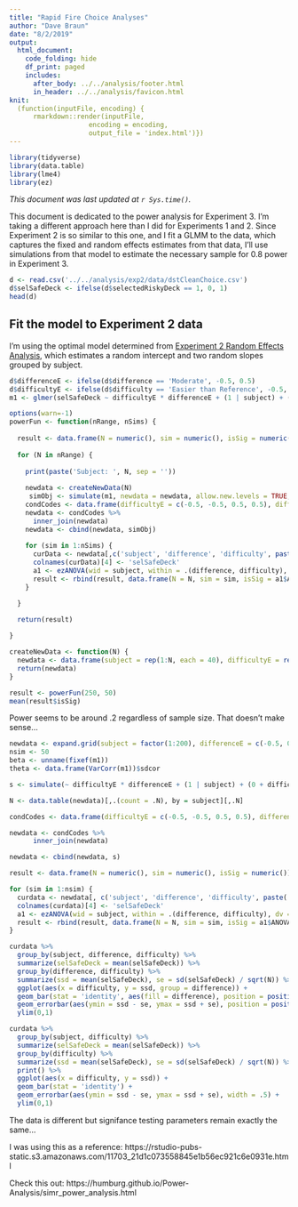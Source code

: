 ```yaml
---
title: "Rapid Fire Choice Analyses"
author: "Dave Braun"
date: "8/2/2019"
output: 
  html_document:
    code_folding: hide
    df_print: paged
    includes:
      after_body: ../../analysis/footer.html
      in_header: ../../analysis/favicon.html
knit:
  (function(inputFile, encoding) {
      rmarkdown::render(inputFile,
                    encoding = encoding,
                    output_file = 'index.html')})
---
```

```r
library(tidyverse)
library(data.table)
library(lme4)
library(ez)
```

*This document was last updated at `r Sys.time()`.*

This document is dedicated to the power analysis for Experiment 3. I'm taking a different approach here than I did for Experiments 1 and 2. Since Experiment 2 is so similar to this one, and I fit a GLMM to the data, which captures the fixed and random effects estimates from that data, I'll use simulations from that model to estimate the necessary sample for 0.8 power in Experiment 3.


```r
d <- read.csv('../../analysis/exp2/data/dstCleanChoice.csv')
d$selSafeDeck <- ifelse(d$selectedRiskyDeck == 1, 0, 1)
head(d)
```


## Fit the model to Experiment 2 data
I'm using the optimal model determined from [Experiment 2 Random Effects Analysis](../../analysis/exp2/scripts/exploratory/randomEffects/), which estimates a random intercept and two random slopes grouped by subject.

```r
d$differenceE <- ifelse(d$difference == 'Moderate', -0.5, 0.5)
d$difficultyE <- ifelse(d$difficulty == 'Easier than Reference', -0.5, 0.5)
m1 <- glmer(selSafeDeck ~ difficultyE * differenceE + (1 | subject) + (0 + difficultyE | subject) + (0 + differenceE | subject), data = d , family = binomial, control = glmerControl(optimizer = 'bobyqa'))
```


```r
options(warn=-1)
powerFun <- function(nRange, nSims) {
  
  result <- data.frame(N = numeric(), sim = numeric(), isSig = numeric())
  
  for (N in nRange) {
  
    print(paste('Subject: ', N, sep = ''))
    
    newdata <- createNewData(N)
     simObj <- simulate(m1, newdata = newdata, allow.new.levels = TRUE, nsim = nSims)
    condCodes <- data.frame(difficultyE = c(-0.5, -0.5, 0.5, 0.5), differenceE = c(-0.5, 0.5, -0.5, 0.5), difficulty = c(rep('Easier than Reference', 2), rep('Harder than Reference', 2)), difference = rep(c('Moderate', 'Extreme'), 2))
    newdata <- condCodes %>% 
      inner_join(newdata)
    newdata <- cbind(newdata, simObj)
    
    for (sim in 1:nSims) {
      curData <- newdata[,c('subject', 'difference', 'difficulty', paste('sim_', sim, sep = ''))]
      colnames(curData)[4] <- 'selSafeDeck'
      a1 <- ezANOVA(wid = subject, within = .(difference, difficulty), dv = selSafeDeck, data=curData, detailed = TRUE)
      result <- rbind(result, data.frame(N = N, sim = sim, isSig = a1$ANOVA$`p<.05`[3] == '*'))
    }

  }

  return(result)
  
}

```



```r
createNewData <- function(N) {
  newdata <- data.frame(subject = rep(1:N, each = 40), difficultyE = rep(rep(c(-0.5,0.5), each = 20, N)), differenceE = rep(rep(c(rep(-0.5, 10), rep(0.5, 10)), 2), N))
  return(newdata)
}
```



```r
result <- powerFun(250, 50)
mean(result$isSig)
```

Power seems to be around .2 regardless of sample size. That doesn't make sense...


```r

newdata <- expand.grid(subject = factor(1:200), differenceE = c(-0.5, 0.5), difficultyE = c(-0.5, 0.5))
nsim <- 50
beta <- unname(fixef(m1))
theta <- data.frame(VarCorr(m1))$sdcor

s <- simulate(~ difficultyE * differenceE + (1 | subject) + (0 + difficultyE | subject) + (0 + differenceE | subject), family = binomial, newdata = newdata, newparams = list(beta = beta, theta = theta), nsim = nsim, cond.sim = TRUE)                

N <- data.table(newdata)[,.(count = .N), by = subject][,.N]

condCodes <- data.frame(difficultyE = c(-0.5, -0.5, 0.5, 0.5), differenceE = c(-0.5, 0.5, -0.5, 0.5), difficulty = c(rep('Easier than Reference', 2), rep('Harder than Reference', 2)), difference = rep(c('Moderate', 'Extreme'), 2))

newdata <- condCodes %>% 
      inner_join(newdata)

newdata <- cbind(newdata, s)

result <- data.frame(N = numeric(), sim = numeric(), isSig = numeric())

for (sim in 1:nsim) {
  curdata <- newdata[, c('subject', 'difference', 'difficulty', paste('sim_', sim, sep = ''))]
  colnames(curdata)[4] <- 'selSafeDeck'
  a1 <- ezANOVA(wid = subject, within = .(difference, difficulty), dv = selSafeDeck, data=curData, detailed = TRUE)
  result <- rbind(result, data.frame(N = N, sim = sim, isSig = a1$ANOVA$`p<.05`[3] == '*'))
}
```




```r
curdata %>% 
  group_by(subject, difference, difficulty) %>% 
  summarize(selSafeDeck = mean(selSafeDeck)) %>% 
  group_by(difference, difficulty) %>% 
  summarize(ssd = mean(selSafeDeck), se = sd(selSafeDeck) / sqrt(N)) %>% 
  ggplot(aes(x = difficulty, y = ssd, group = difference)) +
  geom_bar(stat = 'identity', aes(fill = difference), position = position_dodge(width = .9)) +
  geom_errorbar(aes(ymin = ssd - se, ymax = ssd + se), position = position_dodge(width = .9), width = .5) +
  ylim(0,1)

curdata %>% 
  group_by(subject, difficulty) %>% 
  summarize(selSafeDeck = mean(selSafeDeck)) %>% 
  group_by(difficulty) %>% 
  summarize(ssd = mean(selSafeDeck), se = sd(selSafeDeck) / sqrt(N)) %>% 
  print() %>% 
  ggplot(aes(x = difficulty, y = ssd)) +
  geom_bar(stat = 'identity') +
  geom_errorbar(aes(ymin = ssd - se, ymax = ssd + se), width = .5) +
  ylim(0,1)

```


The data is different but signifance testing parameters remain exactly the same...

I was using this as a reference: https://rstudio-pubs-static.s3.amazonaws.com/11703_21d1c073558845e1b56ec921c6e0931e.html

Check this out: https://humburg.github.io/Power-Analysis/simr_power_analysis.html











